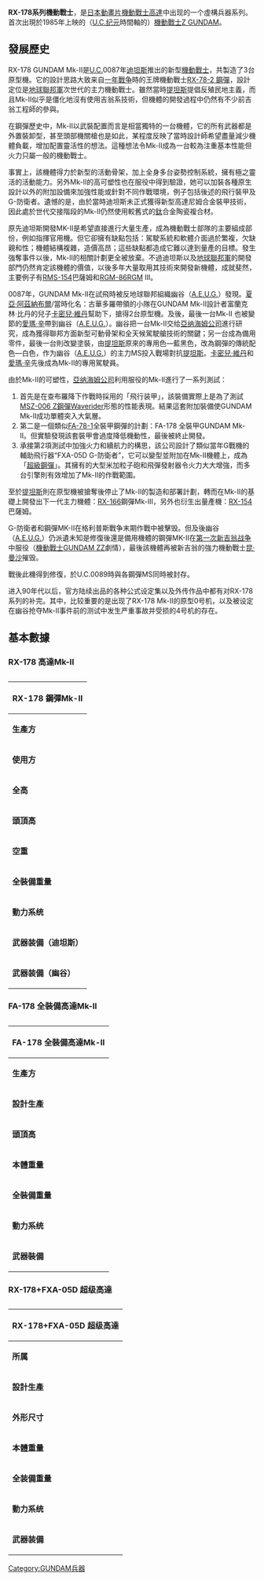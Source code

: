 
{{unreferenced|time=2014-07-09T00:34:09+00:00}}
{{noteTA|G1=GundamUC}}
'''RX-178系列機動戰士'''，是[[日本|日本]][[動畫片|動畫片]][[GUNDAM系列作品|機動戰士高達]]中出现的一个虛構兵器系列。首次出現於1985年上映的（[[U.C.纪元|U.C.纪元]]時間軸的）[[機動戰士Z_GUNDAM|機動戰士Z GUNDAM]]。

== 發展歷史 ==
RX-178 GUNDAM Mk-II是[[U.C.|U.C.]]0087年[[迪坦斯|迪坦斯]]推出的新型[[機動戰士|機動戰士]]，共製造了3台原型機。它的設計思路大致来自[[一年戰争|一年戰争]]時的王牌機動戰士[[RX-78系列機動戰士|RX-78-2 鋼彈]]，設計定位是[[地球聯邦軍|地球聯邦軍]]次世代的主力機動戰士。雖然當時[[迪坦斯|提坦斯]]提倡反殖民地主義，而且Mk-II似乎是僵化地沒有使用吉翁系技術，但機體的開發過程中仍然有不少前吉翁工程師的參與。

在鋼彈歷史中，Mk-II以武裝配置而言是相當獨特的一台機體，它的所有武器都是外置裝卸型，甚至頭部機關槍也是如此，某程度反映了當時設計師希望盡量減少機體負載，增加配置靈活性的想法。這種想法令Mk-II成為一台較為注重基本性能但火力只屬一般的機動戰士。

事實上，該機體得力於新型的活動骨架，加上全身多台姿勢控制系統，擁有極之靈活的活動能力。另外Mk-II的高可塑性也在服役中得到驗證，她可以加裝各種原生設計以外的附加設備來加強性能或針對不同作戰環境，例子包括後述的飛行裝甲及G-防衛者。遺憾的是，由於當時迪坦斯未正式獲得新型高達尼姆合金裝甲技術，因此處於世代交接階段的Mk-II仍然使用較舊式的[[鈦|鈦]]合金陶瓷複合材。

原先迪坦斯開發MK-II是希望直接進行大量生產，成為機動戰士部隊的主要組成部份，例如指揮官用機。但它卻擁有缺點包括：駕駛系統和軟體介面過於繁複，欠缺親和性；機體結構複雜，造價高昂；這些缺點都造成它難以達到量產的目標。發生強奪事件以後，Mk-II的相關計劃更全被放棄。不過迪坦斯以及[[地球聯邦軍|地球聯邦軍]]的開發部門仍然肯定該機體的價值，以後多年大量取用其技術來開發新機體，成就斐然，主要例子有[[RMS-154|RMS-154]]巴薩姆和[[RGM-86R|RGM-86R]]GM III。

0087年，GUNDAM Mk-II在試飛時被反地球聯邦組織幽谷（[[A.E.U.G.|A.E.U.G.]]）發現。[[夏亞·阿茲納布爾|夏亞·阿茲納布爾]]/當時化名：古華多羅帶領的小隊在GUNDAM Mk-II設計者富蘭克林‧比丹的兒子[[卡密兒·維丹|卡密兒·維丹]]幫助下，搶得2台原型機。及後，最後一台Mk-II 也被變節的[[愛瑪·辛|愛瑪·辛]]帶到幽谷（[[A.E.U.G.|A.E.U.G.]]）。幽谷把一台Mk-II交给[[亞纳海姆公司|亞纳海姆公司]]進行研究，成為獲得聯邦方面新型可動骨架和全天候駕駛艙技術的關鍵；另一台成為備用零件，最後一台則改變塗裝，由[[迪坦斯|提坦斯]]原來的專用色—藍黑色，改為鋼彈的傳統配色—白色，作为幽谷（[[A.E.U.G.|A.E.U.G.]]）的主力MS投入戰場對抗[[迪坦斯|提坦斯]]。[[卡密兒·維丹|卡密兒·維丹]]和[[愛瑪·辛|愛瑪·辛]]先後成為Mk-II的專用駕駛員。

由於Mk-II的可塑性，[[亞纳海姆公司|亞纳海姆公司]]利用服役的Mk-II進行了一系列測試：

#首先是在查布羅降下作戰時採用的「飛行装甲」，該裝備實際上是為了測試[[MSZ-006|MSZ-006 Z鋼彈]]Waverider形態的性能表現。結果這套附加裝備使GUNDAM Mk-II成功單體突入大氣層。
#第二是一個類似[[FA-78-1|FA-78-1]]全裝甲鋼彈的計劃：FA-178 全裝甲GUNDAM Mk-II。但實驗發現該套裝甲會過度降低機動性，最後被終止開發。
#承接第2項測試中加強火力和續航力的構思，該公司設計了類似當年G戰機的輔助飛行器“FXA-05D G-防衛者”，它可以變型並附加在Mk-II機體上，成為「[[超級鋼彈|超級鋼彈]]」。其擁有的大型米加粒子砲和飛彈發射器令火力大大增強，而多台引擎則有效增加了Mk-II的作戰範圍。

至於[[迪坦斯|提坦斯]]則在原型機被搶奪後停止了Mk-II的製造和部署計劃，轉而在Mk-II的基礎上開發出下一代主力機體：[[RX-166|RX-166]]鋼彈Mk-III，另外也衍生出量產機：[[RX-154|RX-154]]巴薩姆。

G-防衛者和鋼彈MK-II在格利普斯戰争末期作戰中被擊毁。但及後幽谷（[[A.E.U.G.|A.E.U.G.]]）仍派遺未知是修復後還是備用機體的鋼彈MK-II在[[第一次新吉翁战争|第一次新吉翁战争]]中服役（[[機動戰士GUNDAM_ZZ|機動戰士GUNDAM ZZ]]劇情），最後該機體再被新吉翁的強力機動戰士[[昆·曼沙|昆·曼沙]]摧毁。

戰後此機得到修復，於U.C.0089時與各鋼彈MS同時被封存。

进入90年代以后，官方陆续出品的各种公式设定集以及外传作品中都有对RX-178系列的补完。其中，比较重要的是出现了RX-178 Mk-II的原型0号机，以及被设定在幽谷抢夺Mk-II事件前的测试中发生严重事故并受损的4号机的存在。

== 基本數據 ==

=== RX-178 高達Mk-II ===

{| border="1" cellpadding="2" cellspacing="0" align="center" width="550" 
|+<font size="+1"></font>
|-
!colspan="2" cellpadding="2" cellspacing="0" bgcolor=#efefef|'''RX-178 鋼彈Mk-II'''
|-
|'''生產方'''|| [[迪坦斯|提坦斯]]
|-
|'''使用方'''|| [[A.E.U.G.|幽谷]]
|-
|'''全高'''|| 19.6米
|-
|'''頭頂高'''|| 18.5米
|-
|'''空重'''|| 33.4噸
|-
|'''全裝備重量 '''|| 54.1噸
|-
|''' 動力系统 ''' || 米諾夫斯基熱核反應爐，輸出功率1930KW
|-
|''' 武器装備（迪坦斯）'''|| XB-G-1048L光劍×2<br />頭部VCU-505EX-Gry/Ver.009 60mm雙管火神砲×2<br />BOWA*XBR-M-86-C2 光束步槍<br />H-Baz-85-Gry/Ver.045 360mm火箭筒<br />RX*M-Sh-VT/S-00018護盾
|-
|''' 武器装備（幽谷）''' || 2 x A*E-Br*G-Sc-L光劍×2<br />頭部VCU-505EX-V*B/Ver.012 60mm双管火神砲×2<br /> A*E-Br*XBR-87-C 光束步槍<br />H-Baz-87-A*E/Ver.004 360mm火箭筒<br />RX*M-Sh-VT/S-001 護盾
|}

=== FA-178 全裝備高達Mk-II ===

{| border="1" cellpadding="2" cellspacing="0" align="center" width="550" 
|+<font size="+1"></font>
|-
!colspan="2" cellpadding="2" cellspacing="0" bgcolor=#efefef|'''FA-178 全裝備高達Mk-II'''
|-
|'''生產方'''|| 泰坦斯（MS本體）；亞纳海姆公司（外装甲）
|-
|'''設計生產'''|| 奧干
|-
|'''頭頂高'''|| 18.5米
|-
|'''本體重量'''|| 53.2噸
|-
|''' 全裝備重量 '''|| 74.3噸
|-
|''' 動力系统 ''' || 米諾夫斯基熱核反應堆，輸出功率1930KW
|-
|''' 武器裝備 '''|| A*E-Br*G-Sc-L光劍×2<br />頭部VCU-505EX-V*B/Ver.012 60mm双管火神砲×2<br />双管光束加農砲<br />左臂二连装榴彈發射器<br />肩部固定式可动护盾
|}

=== RX-178+FXA-05D 超级高達 ===

{| border="1" cellpadding="2" cellspacing="0" align="center" width="550" 
|+<font size="+1"></font>
|-
!colspan="2" cellpadding="2" cellspacing="0" bgcolor=#efefef|'''RX-178+FXA-05D 超级高達'''
|-
|'''所属'''|| 奧干
|-
|'''設計生產'''|| 迪坦斯（MS本體）；亞纳海姆公司（G-防衛者）
|-
|'''外形尺寸'''|| 無資料
|-
|'''本體重量'''|| 無資料
|-
|''' 全装備重量 '''|| 94噸
|-
|''' 動力系统 ''' || 米諾夫斯基熱核反應堆
|-
|''' 武器装備 '''|| 頭部60mm双管火神砲×2，備弹量1400<br />光劍×2<br />14聯裝導弹發射裝置×2<br />遠程光束步槍，功率6.8 MW<br />A*E-Br*XBR-87-D光束步槍，功率2.6MW<br />H-Baz-87-A*E/Ver.009 360mm火箭筒<br />火神槍×4<br />RX*M-Sh-VT/S-008護盾，置於左臂
|}

{{宇宙世紀|機動兵器}}

[[Category:GUNDAM兵器|Category:GUNDAM兵器]]